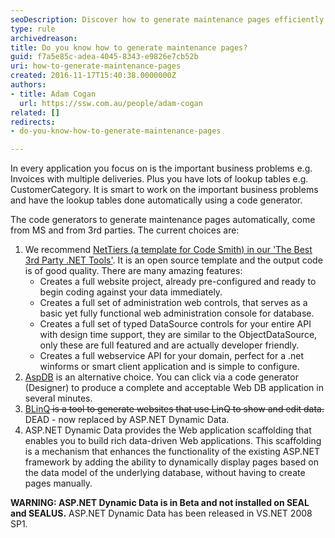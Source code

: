 ```yaml
---
seoDescription: Discover how to generate maintenance pages efficiently using top .NET code generators like NetTiers, AspDB, BLinQ, and ASP.NET Dynamic Data.
type: rule
archivedreason:
title: Do you know how to generate maintenance pages?
guid: f7a5e85c-adea-4045-8343-e9826e7cb52b
uri: how-to-generate-maintenance-pages
created: 2016-11-17T15:40:38.0000000Z
authors:
- title: Adam Cogan
  url: https://ssw.com.au/people/adam-cogan
related: []
redirects:
- do-you-know-how-to-generate-maintenance-pages

---
```


In every application you focus on is the important business problems e.g. Invoices with multiple deliveries. Plus you have lots of lookup tables e.g. CustomerCategory. It is smart to work on the important business problems and have the lookup tables done automatically using a code generator.

The code generators to generate maintenance pages automatically, come from MS and from 3rd parties. The current choices are:
1. We recommend [NetTiers (a template for Code Smith) in our 'The Best 3rd Party .NET Tools'](https&#58;//www.ssw.com.au/ssw/Standards/DeveloperGeneral/netTools.aspx#NetTiers). It is an open source template and the output code is of good quality. There are many amazing features:
    * Creates a full website project, already pre-configured and ready to begin coding against your data immediately.
    * Creates a full set of administration web controls, that serves as a basic yet fully functional web administration console for database.
    * Creates a full set of typed DataSource controls for your entire API with design time support, they are similar to the ObjectDataSource, only these are full featured and are actually developer friendly.
    * Creates a full webservice API for your domain, perfect for a .net winforms or smart client application and is simple to configure.
2. [AspDB](https&#58;//www.ssw.com.au/ssw/Standards/DeveloperGeneral/netTools.aspx#AspDB) is an alternative choice. You can click via a code generator (Designer) to produce a complete and acceptable Web DB application in several minutes.
3. [BLinQ](https&#58;//www.ssw.com.au/ssw/Standards/DeveloperGeneral/netTools.aspx#BLinQ)<strike>&#160;is a tool to generate websites that use LinQ to show and edit data.
</strike>DEAD - now replaced by ASP.NET Dynamic Data.
4. ASP.NET Dynamic Data provides the Web application scaffolding that enables you to build rich data-driven Web applications. This scaffolding is a mechanism that enhances the functionality of the existing ASP.NET framework by adding the ability to dynamically display pages based on the data model of the underlying database, without having to create pages manually.

 **WARNING: ASP.NET Dynamic Data is in Beta and not installed on SEAL and SEALUS.**
ASP.NET Dynamic Data has been released in VS.NET 2008 SP1.